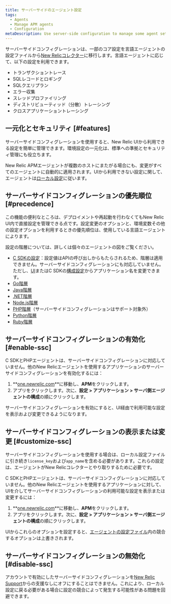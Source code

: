 ```yaml
---
title: サーバーサイドのエージェント設定
tags:
  - Agents
  - Manage APM agents
  - Configuration
metaDescription: Use server-side configuration to manage some agent settings via the New Relic UI instead of the config file. Not available for PHP and C SDK.
---
```


サーバーサイドコンフィグレーションは、一部のコア設定を言語エージェントの設定ファイルから[New Relicコレクター](/docs/accounts-partnerships/education/getting-started-new-relic/glossary#collector)に移行します。言語エージェントに応じて、以下の設定を利用できます。

* トランザクショントレース
* SQLレコードとロギング
* SQLクエリプラン
* エラー収集
* スレッドプロファイリング
* ディストリビューティッド（分散）トレーシング
* クロスアプリケーショントレーシング

## 一元化とセキュリティ [#features]

サーバーサイドコンフィグレーションを使用すると、New Relic UIから利用できる設定を簡単に管理できます。環境設定の一元化は、標準への準拠とセキュリティ管理にも役立ちます。

New Relic APMエージェントが複数のホストにまたがる場合にも、変更がすべてのエージェントに自動的に適用されます。UIから利用できない設定に関して、エージェントは[ローカル設定](/docs/agents/manage-apm-agents/configuration/configure-agent)に従います。

## サーバーサイドコンフィグレーションの優先順位 [#precedence]

この機能の便利なところは、デプロイメントや再起動を行わなくてもNew Relic UI内で直接設定を管理できる点です。設定変更のオプションと、環境変数その他の設定オプションを利用するときの優先順位は、使用している言語エージェントによります。

設定の階層については、詳しくは個々のエージェントの図をご覧ください。

* [C SDKの設定](/docs/agents/c-sdk/install-configure/c-sdk-configuration)：設定値はAPIの呼び出しからもたらされるため、階層は適用できません。サーバーサイドコンフィグレーションにも対応していません。ただし、[UI](/docs/agents/c-sdk/install-configure/c-sdk-configuration#change-ui)またはC SDKの[構成設定](/docs/agents/c-sdk/install-configure/c-sdk-configuration#change-app-name)からアプリケーション名を変更できます。
* [Go階層](/docs/agents/go-agent/instrumentation/go-agent-configuration#options)
* [Java階層](/docs/agents/java-agent/configuration/java-agent-configuration-config-file#config-options-precedence)
* [.NET階層](/docs/agents/net-agent/installation-configuration/net-agent-configuration#config-options-precedence)
* [Node.js階層](/docs/agents/nodejs-agent/installation-configuration/configuring-nodejs#hierarchy)
* [PHP階層](/docs/agents/php-agent/configuration/php-agent-configuration#config-options-precedence)（サーバーサイドコンフィグレーションはサポート対象外）
* [Python階層](/docs/agents/python-agent/installation-configuration/python-agent-configuration#options)
* [Ruby階層](/docs/agents/ruby-agent/installation-configuration/ruby-agent-configuration#Options)

## サーバーサイドコンフィグレーションの有効化 [#enable-ssc]

C SDKとPHPエージェントは、サーバーサイドコンフィグレーションに対応していません。他のNew Relicエージェントを使用するアプリケーションのサーバーサイドコンフィグレーションを有効化するには：

1. **[one.newrelic.com](https://one.newrelic.com)**に移動し、**APM**をクリックします。
2. アプリをクリックします。次に、**設定 > アプリケーション > サーバ側エージェントの構成**の順にクリックします。

サーバーサイドコンフィグレーションを有効にすると、UI経由で利用可能な設定を表示および変更できるようになります。

## サーバーサイドコンフィグレーションの表示または変更 [#customize-ssc]

サーバーサイドコンフィグレーションを使用する場合は、ローカル設定ファイルに引き続き`license_key`および`app_name`を含める必要があります。これらの設定は、エージェントがNew Relicコレクターとやり取りするために必要です。

C SDKとPHPエージェントは、サーバーサイドコンフィグレーションに対応していません。他のNew Relicエージェントを使用するアプリケーションに対して、UIを介してサーバーサイドコンフィグレーションの利用可能な設定を表示または変更するには：

1. **[one.newrelic.com](https://one.newrelic.com)**に移動し、**APM**をクリックします。
2. アプリをクリックします。次に、**設定 > アプリケーション > サーバ側エージェントの構成**の順にクリックします。

UIからこれらのオプションを設定すると、[エージェントの設定ファイル](#precedence)内の競合するオプションは上書きされます。

## サーバーサイドコンフィグレーションの無効化 [#disable-ssc]

アカウントで有効にしたサーバーサイドコンフィグレーションを[New Relic Support](http://support.newrelic.com)からの支援なしにオフにすることはできません。これにより、ローカル設定に戻る必要がある場合に設定の競合によって発生する可能性がある問題を回避できます。